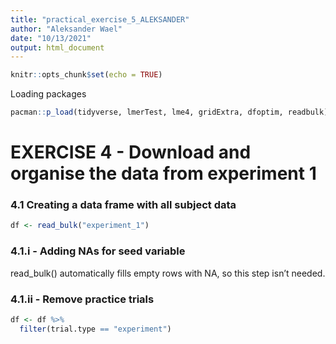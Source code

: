 ```yaml
---
title: "practical_exercise_5_ALEKSANDER"
author: "Aleksander Wael"
date: "10/13/2021"
output: html_document
---
```


```r
knitr::opts_chunk$set(echo = TRUE)
```

Loading packages

```r
pacman::p_load(tidyverse, lmerTest, lme4, gridExtra, dfoptim, readbulk)
```

# EXERCISE 4 - Download and organise the data from experiment 1

### 4.1 Creating a data frame with all subject data

```r
df <- read_bulk("experiment_1")
```

### 4.1.i - Adding NAs for seed variable

read_bulk() automatically fills empty rows with NA, so this step isn't needed.

### 4.1.ii - Remove practice trials

```r
df <- df %>% 
  filter(trial.type == "experiment")
```

